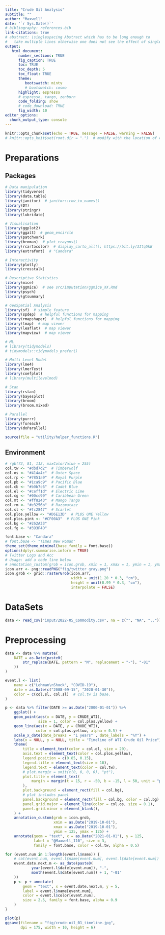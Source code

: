 ```yaml
---
title: "Crude Oil Analysis"
subtitle: ""
author: "Maxwell"
date: '`r Sys.Date()`'
# bibliography: references.bib
link-citations: true
# abstract: \singlespacing Abstract which has to be long enough to 
#   take multiple lines otherwise one does not see the effect of single-spacing.
output: 
   html_document:
      number_sections: TRUE
      fig_caption: TRUE
      toc: TRUE
      toc_depth: 5
      toc_float: TRUE
      theme:
         bootswatch: minty
         # bootswatch: cosmo
      highlight: espresso
      # espresso, tango, zenburn
      code_folding: show
      # code_download: TRUE
      fig_width: 10
editor_options: 
  chunk_output_type: console
---
```


```r
knitr::opts_chunk$set(echo = TRUE, message = FALSE, warning = FALSE)
# knitr::opts_knit$set(root.dir = ".")  # modify with the location of code
```

# Preparations {.tabset .tabset-fade .tabset-pills}

## Packages
```r
# Data manipulation
library(tidyverse)
library(data.table)
library(janitor)  # janitor::row_to_names()
library(DT)
library(stringr)
library(lubridate)

# Visualisation
library(ggplot2)
library(ggalt)  # geom_encircle
library(patchwork)
library(broman)  # plot_crayons()
library(rcartocolor)  # display_carto_all(); https://bit.ly/3Itq5kB
library(extrafont)  # "Candara"

# Interactivity
library(plotly)
library(crosstalk)

# Descriptive Statistics
library(mice)
library(ggmice)  # see src/imputation/ggmice_XX.Rmd
library(psych)
library(gtsummary)

# GeoSpatial Analysis
library(sf)  # simple feature
library(spdep)  # helpful functions for mapping
library(rmapshaper)  # helpful functions for mapping
library(tmap)  # map viewer
library(leaflet)  # map viewer
library(mapview)  # map viewer

# ML
# library(tidymodels)
# tidymodels::tidymodels_prefer()

# Multi Level Model
library(lme4)
library(lmerTest)
library(coefplot)
# library(multilevelmod)

# Stan
library(rstan)
library(bayesplot)
library(broom)
library(broom.mixed)

# Parallel
library(purrr)
library(foreach)
library(doParallel)

source(file = "utility/helper_functions.R")
```

## Environment
```r
# rgb(73, 81, 112, maxColorValue = 255)
col.tw <- "#dbd7d2"  # Timberwolf
col.os <- "#414a4c"  # Outer Space
col.rp <- "#7851a9"  # Royal Purple
col.pb <- "#1ca9c9"  # Pacific Blue
col.cb <- "#b0b7c6"  # Cadet Blue
col.el <- "#ceff1d"  # Electric Lime
col.cg <- "#00cc99"  # Caribbean Green
col.mt <- "#ff8243"  # Mango Tango
col.rm <- "#e3256b"  # Razzmatazz
col.sl <- "#fc2847"  # Scarlet
col.plos.yellow <- "#D6E13D"  # PLOS ONE Yellow
col.plos.pink <- "#CF00A3"  # PLOS ONE Pink
col.bg <- "#262A33"
col.fg <- "#393F4D"

font.base <- "Candara"
# font.base <- "Times New Roman"
theme_set(theme_minimal(base_family = font.base))
options(dplyr.summarise.inform = TRUE)
# Twitter Logo and Acc
# Usage: add a code line below
# annotation_custom(grob = icon.grob, xmin = 1, xmax = 1, ymin = 1, ymax = 1)
icon.arr <- png::readPNG("fig/twitter_gray.png")
icon.grob <- grid::rasterGrob(icon.arr, 
                              width = unit(1.20 * 0.3, "cm"), 
                              height = unit(0.99 * 0.3, "cm"), 
                              interpolate = FALSE)
```

# DataSets {.tabset .tabset-fade .tabset-pills}
```r
data <- read_csv("input/2022-05_Commodity.csv", na = c("", "NA", ".."))
```

# Preprocessing
```r
data <- data %>% mutate(
    DATE = as.Date(paste0(
        str_replace(DATE, pattern = "M", replacement = "-"), "-01"
    ))
)
```

```r
event.l <- list(
    name = c("Lehman\nShock", "COVID-19"), 
    date = as.Date(c("2008-09-15", "2020-01-30")), 
    color = c(col.sl, col.sl)  # col.tw is base.
)

p <- data %>% filter(DATE >= as.Date("2000-01-01")) %>% 
    ggplot() + 
    geom_point(aes(x = DATE, y = CRUDE_WTI), 
               size = 1, color = col.plos.yellow) + 
    geom_line(aes(x = DATE, y = CRUDE_WTI), 
              color = col.plos.yellow, alpha = 0.5) + 
    scale_x_date(date_breaks = "1 years" , date_labels = "%Y") + 
    labs(x = NULL, y = NULL, title = "Timeline of WTI Crude Oil Price") + 
    theme(
        title = element_text(color = col.el, size = 20), 
        axis.text = element_text(color = col.plos.yellow), 
        legend.position = c(0.85, 0.15), 
        legend.title = element_text(size = 10), 
        legend.text = element_text(color = col.tw), 
        # plot.margin = unit(c(0, 0, 0, 0), "pt"), 
        plot.title = element_text(
            margin = margin(t = 15, r = -50, b = -15, l = 50, unit = "pt")
        ), 
        plot.background = element_rect(fill = col.bg), 
        # plot includes panel
        panel.background = element_rect(fill = col.bg, color = col.bg), 
        panel.grid.major = element_line(color = col.os, size = 0.1), 
        panel.grid.minor = element_blank(), 
    ) + 
    annotation_custom(grob = icon.grob, 
                      xmin = as.Date("2019-10-01"), 
                      xmax = as.Date("2019-10-01"), 
                      ymin = 125, ymax = 125) + 
    annotate(geom = "text", x = as.Date("2021-01-01"), y = 125, 
             label = "@Maxwell_110", size = 3, 
             family = font.base, color = col.tw, alpha = 0.5)

for (event.num in 1:length(event.l$name)) {
    # cat(event.num, event.l$name[event.num], event.l$date[event.num])
    event.date.next.m <- as_date(paste0(
            year(event.l$date[event.num]), "-", 
            month(event.l$date[event.num]) + 1, "-01"
    ))
    p <- p + annotate(
        geom = "text", x = event.date.next.m, y = 5, 
        label = event.l$name[event.num], 
        color = event.l$color[event.num], 
        size = 2.5, family = font.base, alpha = 0.9
    )
}

plot(p)
ggsave(filename = "fig/crude-oil_01_timeline.jpg", 
       dpi = 175, width = 10, height = 6)
```

